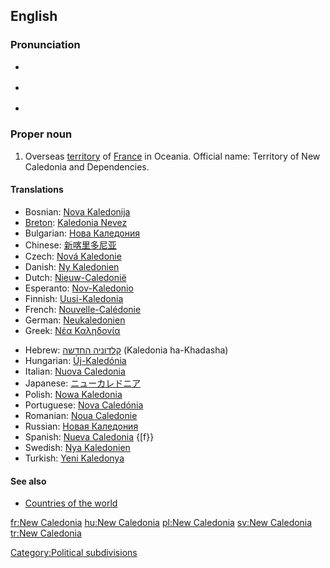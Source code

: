 {{wikipedia}}
==English==

===Pronunciation===
* {{a|UK}} {{IPA|/ˈnjuː ˌkæl.ɪˈdəʊ.ni.ə/|/ˈnjuː ˌkæl.əˈdəʊ.ni.ə/}}
* {{a|US}} {{IPA|/ˈnu ˌkæl.ɪˈdoʊ.ni.ə/|/ˈnu ˌkæl.əˈdoʊ.ni.ə/}}
* {{audio|en-us-New Caledonia.ogg|Audio (US)}}

===Proper noun===
{{en-proper noun|sg=[[new|New]] [[Caledonia]]}}

# Overseas [[territory]] of [[France]] in Oceania. Official name: Territory of New Caledonia and Dependencies.

====Translations====
{{trans-top|overseas territory of France}}
*Bosnian: [[Nova Kaledonija]] {{f}}
*[[Breton]]: [[Kaledonia Nevez]]
*Bulgarian: [[Нова Каледония]]
*Chinese: [[新喀里多尼亚]]
* Czech: [[Nová Kaledonie]]
*Danish: [[Ny Kaledonien]]
*Dutch: [[Nieuw-Caledonië]]
*Esperanto: [[Nov-Kaledonio]]
*Finnish: [[Uusi-Kaledonia]]
* French: [[Nouvelle-Calédonie]] {{f}}
* German: [[Neukaledonien]] {{n}}
*Greek: [[Νέα Καληδονία]] {{f}}
{{trans-mid}}
*Hebrew: [[קלדוניה החדשה]] (Kaledonia ha-Khadasha)
*Hungarian: [[Új-Kaledónia]]
* Italian: [[Nuova Caledonia]] {{f}}
*Japanese: [[ニューカレドニア]]
* Polish: [[Nowa Kaledonia]] {{f}}
* Portuguese: [[Nova Caledónia]] {{f}}
*Romanian: [[Noua Caledonie]] {{f}}
*Russian: [[Новая Каледония]]
* Spanish: [[Nueva Caledonia]] {[f}}
*Swedish: [[Nya Kaledonien]]
*Turkish: [[Yeni Kaledonya]]
{{trans-bottom}}

====See also====
*[[Appendix:Countries of the world|Countries of the world]]

[[Category:Political subdivisions]]
[[fr:New Caledonia]]
[[hu:New Caledonia]]
[[pl:New Caledonia]]
[[sv:New Caledonia]]
[[tr:New Caledonia]]